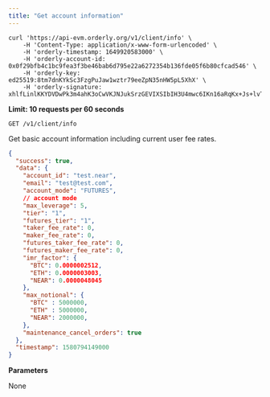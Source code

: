 ```yaml
---
title: "Get account information"
---
```


<RequestExample>

```shell cURL
curl 'https://api-evm.orderly.org/v1/client/info' \
    -H 'Content-Type: application/x-www-form-urlencoded' \
    -H 'orderly-timestamp: 1649920583000' \
    -H 'orderly-account-id:  0x0f29bfb4c1bc9fea3f3be46bab6d795e22a6272354b136fde05f6b80cfcad546' \
    -H 'orderly-key: ed25519:8tm7dnKYkSc3FzgPuJaw1wztr79eeZpN35nHW5pL5XhX' \
    -H 'orderly-signature: xhlfLinlKKYDVDwPk3m4ahK3oCwVKJNJukSrzGEVIXSIbIH3U4mwc6IKn16aRqKx+Js+lvTfQT/w/bHmdDsqBA=='
```
</RequestExample>

**Limit: 10 requests per 60 seconds**

`GET /v1/client/info`

Get basic account information including current user fee rates.

<ResponseExample>

```json Response
{
  "success": true,
  "data": {
    "account_id": "test.near",
    "email": "test@test.com",
    "account_mode": "FUTURES",
    // account mode
    "max_leverage": 5,
    "tier": "1",
    "futures_tier": "1",
    "taker_fee_rate": 0,
    "maker_fee_rate": 0,
    "futures_taker_fee_rate": 0,
    "futures_maker_fee_rate": 0,
    "imr_factor": {
      "BTC": 0.0000002512,
      "ETH": 0.0000003003,
      "NEAR": 0.0000048045
    },
    "max_notional": {
      "BTC" : 5000000,
      "ETH" : 5000000,
      "NEAR": 2000000,
    },
    "maintenance_cancel_orders": true
  },
  "timestamp": 1580794149000
}

```
</ResponseExample>

**Parameters**

None


